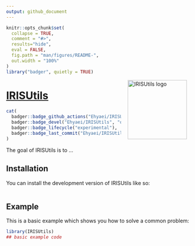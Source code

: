 ```yaml
---
output: github_document
---
```


<!-- README.md is generated from README.Rmd. Please edit that file -->

```r
knitr::opts_chunk$set(
  collapse = TRUE,
  comment = "#>",
  results="hide",
  eval = FALSE,
  fig.path = "man/figures/README-",
  out.width = "100%"
)
library("badger", quietly = TRUE)
```

<a href={https://github.com/Ehyaei/IRISUtils}><img src="man/figures/IRISUtils.svg" alt="IRISUtils logo" align="right" width="160" style="padding: 0 15px; float: right;"/>

# IRISUtils

```r
cat(
  badger::badge_github_actions("Ehyaei/IRISUtils"),
  badger::badge_devel("Ehyaei/IRISUtils", "orange"),
  badger::badge_lifecycle("experimental"),
  badger::badge_last_commit("Ehyaei/IRISUtils")
)
```


<!-- badges: start -->
<!-- badges: end -->

The goal of IRISUtils is to ...

## Installation

You can install the development version of IRISUtils like so:

``` r

```

## Example

This is a basic example which shows you how to solve a common problem:

```r
library(IRISUtils)
## basic example code
```

